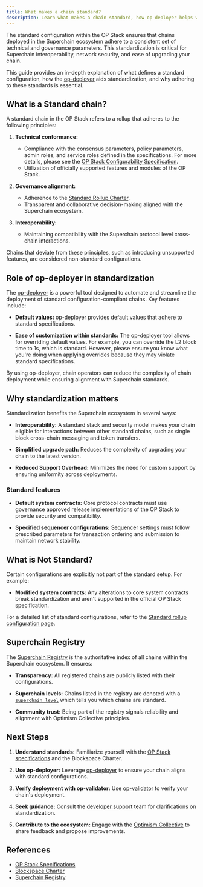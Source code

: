 ```yaml
---
title: What makes a chain standard?
description: Learn what makes a chain standard, how op-deployer helps with standardization, and why being standard matters.
---
```

The standard configuration within the OP Stack ensures that chains deployed in the Superchain ecosystem adhere to a consistent set of technical and governance parameters.
This standardization is critical for Superchain interoperability, network security, and ease of upgrading your chain.

This guide provides an in-depth explanation of what defines a standard configuration, how the [op-deployer](/operators/chain-operators/tools/op-deployer) aids standardization, and why adhering to these standards is essential.

## What is a Standard chain?

A standard chain in the OP Stack refers to a rollup that adheres to the following principles:

1.  **Technical conformance:**
    *   Compliance with the consensus parameters, policy parameters, admin roles, and service roles defined in the specifications. 
        For more details, please see the [OP Stack Configurability Specification](https://specs.optimism.io/protocol/configurability.html?utm_source=op-docs&utm_medium=docs).
    *   Utilization of officially supported features and modules of the OP Stack.

2.  **Governance alignment:**
    *   Adherence to the [Standard Rollup Charter](/superchain/blockspace-charter#the-standard-rollup-charter).
    *   Transparent and collaborative decision-making aligned with the Superchain ecosystem.

3.  **Interoperability:**
    *   Maintaining compatibility with the Superchain protocol level cross-chain interactions.

Chains that deviate from these principles, such as introducing unsupported features, are considered non-standard configurations.

## Role of op-deployer in standardization

The [op-deployer](/operators/chain-operators/tools/op-deployer) is a powerful tool designed to automate and streamline the deployment of standard configuration-compliant chains.
Key features include:

*   **Default values:**
    op-deployer provides default values that adhere to standard specifications.


*   **Ease of customization within standards:**
    The op-deployer tool allows for overriding default values. For example, you can override the L2 block time to 1s, which is standard. However, please ensure you know what you're doing when applying overrides because they may violate standard specifications.

By using op-deployer, chain operators can reduce the complexity of chain deployment while ensuring alignment with Superchain standards.


## Why standardization matters

Standardization benefits the Superchain ecosystem in several ways:

*   **Interoperability:**
    A standard stack and security model makes your chain eligible for interactions between other standard chains, such as single block cross-chain messaging and token transfers.

*   **Simplified upgrade path:**
    Reduces the complexity of upgrading your chain to the latest version.


*   **Reduced Support Overhead:**
    Minimizes the need for custom support by ensuring uniformity across deployments.


### Standard features

*   **Default system contracts:**
    Core protocol contracts must use governance approved release implementations of the OP Stack to provide security and compatibility.


*   **Specified sequencer configurations:**
    Sequencer settings must follow prescribed parameters for transaction ordering and submission to maintain network stability.

## What is Not Standard?

Certain configurations are explicitly not part of the standard setup. For example:

*   **Modified system contracts:**
    Any alterations to core system contracts break standardization and aren't supported in the official OP Stack specification.

For a detailed list of standard configurations, refer to the [Standard rollup configuration page](/superchain/blockspace-charter).

## Superchain Registry

The [Superchain Registry](/superchain/superchain-registry) is the authoritative index of all chains within the Superchain ecosystem. It ensures:

*   **Transparency:**
    All registered chains are publicly listed with their configurations.

*   **Superchain levels:**
    Chains listed in the registry are denoted with a [`superchain_level`](https://github.com/ethereum-optimism/superchain-registry/blob/main/docs/glossary.md#superchain-level-and-rollup-stage) which tells you which chains are standard.

*   **Community trust:**
    Being part of the registry signals reliability and alignment with Optimism Collective principles.

## Next Steps

1.  **Understand standards:**
    Familiarize yourself with the [OP Stack specifications](https://specs.optimism.io/protocol/configurability.html?utm_source=op-docs&utm_medium=docs) and the Blockspace Charter.

2.  **Use op-deployer:**
    Leverage [op-deployer](/operators/chain-operators/tools/op-deployer) to ensure your chain aligns with standard configurations.

3.  **Verify deployment with op-validator:**
    Use [op-validator](/operators/chain-operators/tools/op-validator) to verify your chain's deployment.

4.  **Seek guidance:**
    Consult the [developer support](https://github.com/ethereum-optimism/developers/discussions) team for clarifications on standardization.

5.  **Contribute to the ecosystem:**
    Engage with the [Optimism Collective](https://community.optimism.io/?utm_source=op-docs&utm_medium=docs) to share feedback and propose improvements.

## References

*   [OP Stack Specifications](https://specs.optimism.io/protocol/configurability.html?utm_source=op-docs&utm_medium=docs)
*   [Blockspace Charter](/superchain/blockspace-charter)
*   [Superchain Registry](https://github.com/ethereum-optimism/superchain-registry)
